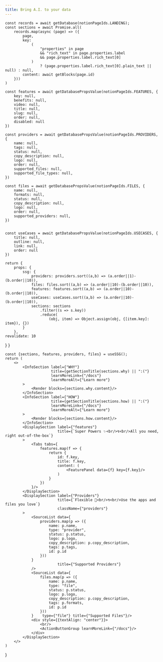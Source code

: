 ```yaml
---
title: Bring A.I. to your data
---
```



    const records = await getDatabase(notionPageIds.LANDING);
    const sections = await Promise.all(
        records.map(async (page) => ({
            page,
            key:
                (
                    "properties" in page
                    && "rich_text" in page.properties.label
                    && page.properties.label.rich_text[0]
                )
                    ? (page.properties.label.rich_text[0].plain_text || null) : null,
            content: await getBlocks(page.id)
        }))
    )

    const features = await getDatabasePropsValue(notionPageIds.FEATURES, {
        key: null,
        benefits: null,
        video: null,
        title: null,
        slug: null,
        order: null,
        disabled: null
    })

    const providers = await getDatabasePropsValue(notionPageIds.PROVIDERS, {
        name: null,
        tags: null,
        status: null,
        copy_description: null,
        logo: null,
        order: null,
        supported_files: null,
        supported_file_types: null,
    })

    const files = await getDatabasePropsValue(notionPageIds.FILES, {
        name: null,
        formats: null,
        status: null,
        copy_description: null,
        logo: null,
        order: null,
        supported_providers: null,
    })


    const useCases = await getDatabasePropsValue(notionPageIds.USECASES, {
        title: null,
        outline: null,
        link: null,
        order: null
    })

    return {
        props: {
            ssg: {
                providers: providers.sort((a,b) => (a.order||1)-(b.order||10)),
                files: files.sort((a,b) => (a.order||10)-(b.order||10)),
                features: features.sort((a,b) => (a.order||10)-(b.order||10)),
                useCases: useCases.sort((a,b) => (a.order||10)-(b.order||10)),
                sections: sections
                    .filter((s => s.key))
                    .reduce(
                        (obj, item) => Object.assign(obj, {[item.key]: item}), {})
            }
        },
    revalidate: 10

}
}

    const {sections, features, providers, files} = useSSG();
    return (
        <>
            <InfoSection label={"WHY"}
                         title={getSectionTitle(sections.why) || ":("}
                         learnMoreLink={"/docs"}
                         learnMoreAlt={"Learn more"}
            >
                <Render blocks={sections.why.content}/>
            </InfoSection>
            <InfoSection label={"HOW"}
                         title={getSectionTitle(sections.how) || ":("}
                         learnMoreLink={"/docs"}
                         learnMoreAlt={"Learn more"}
            >
                <Render blocks={sections.how.content}/>
            </InfoSection>
            <DisplaySection label={"features"}
                            title={`Super Powers ✨<br/>↯<br/>All you need, right out-of-the-box`}
            >
                <Tabs tabs={
                    features.map(f => {
                        return {
                            id: f.key,
                            title: f.key,
                            content: (
                                <FeaturePanel data={f} key={f.key}/>
                            )
                        }
                    })
                }/>
            </DisplaySection>
            <DisplaySection label={"Providers"}
                            title={`Flexible 🌊<br/>↯<br/>Use the apps and files you love`}
                            className={"providers"}
            >
                <SourceList data={
                    providers.map(p => ({
                        name: p.name,
                        type: "provider",
                        status: p.status,
                        logo: p.logo,
                        copy_description: p.copy_description,
                        tags: p.tags,
                        id: p.id
                    }))
                }
                            title={"Supported Providers"}
                />
                <SourceList data={
                    files.map(p => ({
                        name: p.name,
                        type: "file",
                        status: p.status,
                        logo: p.logo,
                        copy_description: p.copy_description,
                        tags: p.formats,
                        id: p.id
                    }))
                }    type={"file"} title={"Supported Files"}/>
                <div style={{textAlign: "center"}}>
                    <br/>
                    <ActionButtonGroup learnMoreLink={"/docs"}/>
                </div>
            </DisplaySection>
        </>
    )

}

<div className={"home-content"}>
  <div className="content-container">
    <NewHero />
        <div className="text-paraghraph_gray text-base text-center h-20 px-4 lg:hidden">
      </div>
    <PageContent />

  </div>
</div>
